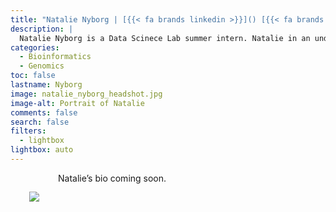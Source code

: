 ```yaml
---
title: "Natalie Nyborg | [{{< fa brands linkedin >}}]() [{{< fa brands github >}}](https://github.com/) [{{< fa envelope >}}](mailto:)"
description: |
  Natalie Nyborg is a Data Scinece Lab summer intern. Natalie in an undergraduate Bioinformatics major at Brigham Young University.
categories:
  - Bioinformatics
  - Genomics
toc: false
lastname: Nyborg
image: natalie_nyborg_headshot.jpg
image-alt: Portrait of Natalie
comments: false
search: false
filters:
  - lightbox
lightbox: auto
---
```

::: {.content-container}
::: {.header-block}

<div>
  <div style="float: left; position: relative; top: 0px; padding: 30px;">
  ![](images/headshots/natalie_nyborg_headshot.jpg)
  </div>

Natalie's bio coming soon.
</div>
:::
:::

